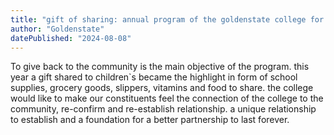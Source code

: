 ```yaml
---
title: "gift of sharing: annual program of the goldenstate college for its social and community extension program"
author: "Goldenstate"
datePublished: "2024-08-08"
---
```


To give back to the community is the main objective of the program. this year a gift shared to children`s became the highlight in form of school supplies, grocery goods, slippers, vitamins and food to share. the college would like to make our constituents feel the connection of the college to the community, re-confirm and re-establish relationship. a unique relationship to establish and a foundation for a better partnership to last forever.